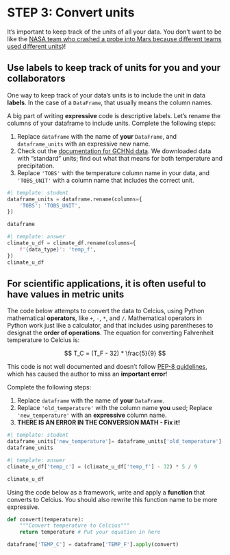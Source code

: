 # STEP 3: Convert units

It's important to keep track of the units of all your data. You don't want to be like the [NASA team who crashed a probe into Mars because different teams used different units](https://www.latimes.com/archives/la-xpm-1999-oct-01-mn-17288-story.html))!

## Use labels to keep track of units for you and your collaborators

One way to keep track of your data's units is to include the unit in data **labels**. In the case of a `DataFrame`, that usually means the column names.

::: {.callout-task title="Add units to your column name"}

A big part of writing **expressive** code is descriptive labels. Let's rename the columns of your dataframe to include units. Complete the following steps:

  1. Replace `dataframe` with the name of **your** `DataFrame`, and `dataframe_units` with an expressive new name.
  2. Check out the [documentation for GCHNd data](https://www.ncei.noaa.gov/data/global-historical-climatology-network-daily/doc/GHCND_documentation.pdf). We downloaded data with "standard" units; find out what that means for both temperature and precipitation.
  3. Replace `'TOBS'` with the temperature column name in your data, and `'TOBS_UNIT'` with a column name that includes the correct unit.

:::
```python
#| template: student
dataframe_units = dataframe.rename(columns={
    'TOBS': 'TOBS_UNIT',
})

dataframe
```

```python
#| template: answer
climate_u_df = climate_df.rename(columns={
    f'{data_type}': 'temp_f',
})
climate_u_df
```

## For scientific applications, it is often useful to have values in metric units

::: {.callout-task title="Convert units"}

The code below attempts to convert the data to Celcius, using Python mathematical **operators**, like `+`, `-`, `*`, and `/`. Mathematical operators in Python work just like a calculator, and that includes using parentheses to designat the **order of operations**. The equation for converting Fahrenheit temperature to Celcius is:

$$
T_C = (T_F - 32) * \frac{5}{9}
$$

This code is not well documented and doesn't follow [PEP-8 guidelines](https://peps.python.org/pep-0008/#other-recommendations), which has caused the author to miss an **important error**!

Complete the following steps:

  1. Replace `dataframe` with the name of **your** `DataFrame`.
  2. Replace `'old_temperature'` with the column name **you** used; Replace `'new_temperature'` with an **expressive** column name. 
  3. **THERE IS AN ERROR IN THE CONVERSION MATH - Fix it!**
:::

```python
#| template: student
dataframe_units['new_temperature']= dataframe_units['old_temperature']-32*5/9
dataframe_units
```

```python
#| template: answer
climate_u_df['temp_c'] = (climate_u_df['temp_f'] - 32) * 5 / 9

climate_u_df
```

::: {.callout-extra}
Using the code below as a framework, write and apply a **function** that converts to Celcius. You should also rewrite this function name to be more expressive.
  
```python
def convert(temperature):
    """Convert temperature to Celcius"""
    return temperature # Put your equation in here

dataframe['TEMP_C'] = dataframe['TEMP_F'].apply(convert)
```
:::
